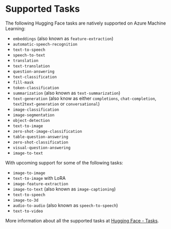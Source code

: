 # Supported Tasks

The following Hugging Face tasks are natively supported on Azure Machine Learning:

- `embeddings` (also known as `feature-extraction`)
- `automatic-speech-recognition`
- `text-to-speech`
- `speech-to-text`
- `translation`
- `text-translation`
- `question-answering`
- `text-classification`
- `fill-mask`
- `token-classification`
- `summarization` (also known as `text-summarization`)
- `text-generation` (also know as either `completions`, `chat-completion`, `text2text-generation` or `conversational`)
- `image-classification`
- `image-segmentation`
- `object-detection`
- `text-to-image`
- `zero-shot-image-classification`
- `table-question-answering`
- `zero-shot-classification`
- `visual-question-answering`
- `image-to-text`

With upcoming support for some of the following tasks:

- `image-to-image`
- `text-to-image` with LoRA
- `image-feature-extraction`
- `image-to-text` (also known as `image-captioning`)
- `text-to-speech`
- `image-to-3d`
- `audio-to-audio` (also known as `speech-to-speech`)
- `text-to-video`

More information about all the supported tasks at [Hugging Face - Tasks](https://huggingface.co/tasks).
